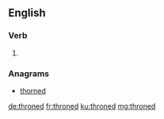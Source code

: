 ==English==

===Verb===
{{head|en|verb form}}

# {{en-past of|throne}}

===Anagrams===
* [[thorned#English|thorned]]

[[de:throned]]
[[fr:throned]]
[[ku:throned]]
[[mg:throned]]